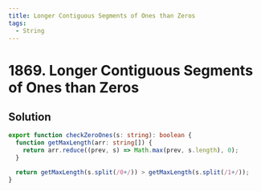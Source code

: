 ```yaml
---
title: Longer Contiguous Segments of Ones than Zeros
tags:
  - String
---
```


# 1869. Longer Contiguous Segments of Ones than Zeros

<Badges>
  <LevelBadge level="easy" />
  <TopicBadge name="String" slug="string" />
</Badges>

## Solution

```typescript filename="solution.ts" copy
export function checkZeroOnes(s: string): boolean {
  function getMaxLength(arr: string[]) {
    return arr.reduce((prev, s) => Math.max(prev, s.length), 0);
  }

  return getMaxLength(s.split(/0+/)) > getMaxLength(s.split(/1+/));
}
```

<ProblemLink
  codingSite="leetcode"
  href="https://leetcode.com/problems/longer-contiguous-segments-of-ones-than-zeros"
  title="Longer Contiguous Segments of Ones than Zeros"
/>
